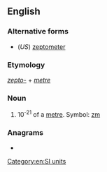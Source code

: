 {{also|zeptomètre|zepto-metre}}
==English==

===Alternative forms===
* (''US'') [[zeptometer]]

===Etymology===
''[[zepto-]]'' + ''[[metre]]''

===Noun===
{{en-noun}}

# 10<sup>-21</sup> of a [[metre]]. Symbol: [[zm]]

===Anagrams===
* {{anagrams|en|zepto-meter|zeptometer}}

[[Category:en:SI units]]